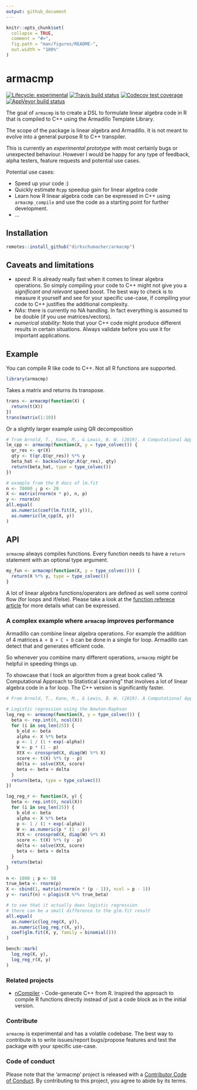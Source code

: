 ```yaml
---
output: github_document
---
```


<!-- README.md is generated from README.Rmd. Please edit that file -->

```r
knitr::opts_chunk$set(
  collapse = TRUE,
  comment = "#>",
  fig.path = "man/figures/README-",
  out.width = "100%"
)
```
# armacmp

<!-- badges: start -->
[![Lifecycle: experimental](https://img.shields.io/badge/lifecycle-experimental-orange.svg)](https://www.tidyverse.org/lifecycle/#experimental)
[![Travis build status](https://travis-ci.org/dirkschumacher/armacmp.svg?branch=master)](https://travis-ci.org/dirkschumacher/armacmp)
[![Codecov test coverage](https://codecov.io/gh/dirkschumacher/armacmp/branch/master/graph/badge.svg)](https://codecov.io/gh/dirkschumacher/armacmp?branch=master)
[![AppVeyor build status](https://ci.appveyor.com/api/projects/status/github/dirkschumacher/armacmp?branch=master&svg=true)](https://ci.appveyor.com/project/dirkschumacher/armacmp)
<!-- badges: end -->

The goal of `armacmp` is to create a DSL to formulate linear algebra code in R that is compiled to C++ using the Armadillo Template Library.

The scope of the package is linear algebra and Armadillo. It is not meant to evolve into a general purpose R to C++ transpiler.

This is currently an *experimental prototype* with most certainly bugs or unexpected behaviour. However I would be happy for any type of feedback, alpha testers, feature requests and potential use cases.

Potential use cases:

* Speed up your code :)
* Quickly estimate `Rcpp` speedup gain for linear algebra code
* Learn how R linear algebra code can be expressed in C++ using `armacmp_compile` and use the code as a starting point for further development.
* ...


## Installation

``` r
remotes::install_github("dirkschumacher/armacmp")
```

## Caveats and limitations

* *speed*: R is already really fast when it comes to linear algebra operations. So simply compiling your code to C++ might not give you a *significant and relevant* speed boost. The best way to check is to measure it yourself and see for your specific use-case, if compiling your code to C++ justifies the additional complexity.
* *NAs*: there is currently no NA handling. In fact everything is assumed to be double (if you use matrices/vectors).
* *numerical stability*: Note that your C++ code might produce different results in certain situations. Always validate before you use it for important applications.

## Example

You can compile R like code to C++. Not all R functions are supported.

```r
library(armacmp)
```

Takes a matrix and returns its transpose.

```r
trans <- armacmp(function(X) {
  return(t(X))
})
trans(matrix(1:10))
```

Or a slightly larger example using QR decomposition

```r
# from Arnold, T., Kane, M., & Lewis, B. W. (2019). A Computational Approach to Statistical Learning. CRC Press.
lm_cpp <- armacmp(function(X, y = type_colvec()) {
  qr_res <- qr(X)
  qty <- t(qr.Q(qr_res)) %*% y
  beta_hat <- backsolve(qr.R(qr_res), qty)
  return(beta_hat, type = type_colvec())
})

# example from the R docs of lm.fit
n <- 70000 ; p <- 20
X <- matrix(rnorm(n * p), n, p) 
y <- rnorm(n)
all.equal(
  as.numeric(coef(lm.fit(X, y))),
  as.numeric(lm_cpp(X, y))
)
```

## API

`armacmp` always compiles functions. Every function needs to have a `return` statement with an optional type argument.

```r
my_fun <- armacmp(function(X, y = type_colvec())) {
  return(X %*% y, type = type_colvec())
}
```

A lot of linear algebra functions/operators are defined as well some control flow (for loops and if/else).
Please take a look at the [function referece article](https://dirkschumacher.github.io/armacmp/articles/function-reference.html) for more details what can be expressed.

### A complex example where `armacmp` improves performance

Armadillo can combine linear algebra operations. For example the addition of 4 matrices `A + B + C + D` can be done in a single for loop. Armadillo can detect that and generates efficient code. 

So whenever you combine many different operations, `armacmp` _might_ be helpful in speeding things up.

To showcase that I took an algorithm from a great book called "A Computational Approach to Statistical Learning" that involves a lot of linear algebra code in a for loop. The C++ version is significantly faster.

```r
# From Arnold, T., Kane, M., & Lewis, B. W. (2019). A Computational Approach to Statistical Learning. CRC Press.

# Logistic regression using the Newton-Raphson
log_reg <- armacmp(function(X, y = type_colvec()) {
  beta <- rep.int(0, ncol(X))
  for (i in seq_len(25)) {
    b_old <- beta
    alpha <- X %*% beta
    p <- 1 / (1 + exp(-alpha))
    W <- p * (1 - p)
    XtX <- crossprod(X, diag(W) %*% X)
    score <- t(X) %*% (y - p)
    delta <- solve(XtX, score)
    beta <- beta + delta
  }
  return(beta, type = type_colvec())
})

log_reg_r <- function(X, y) {
  beta <- rep.int(0, ncol(X))
  for (i in seq_len(25)) {
    b_old <- beta
    alpha <- X %*% beta
    p <- 1 / (1 + exp(-alpha))
    W <- as.numeric(p * (1 - p))
    XtX <- crossprod(X, diag(W) %*% X)
    score <- t(X) %*% (y - p)
    delta <- solve(XtX, score)
    beta <- beta + delta
  }
  return(beta)
}

n <- 1000 ; p <- 50
true_beta <- rnorm(p)
X <- cbind(1, matrix(rnorm(n * (p - 1)), ncol = p - 1))
y <- runif(n) < plogis(X %*% true_beta)

# to see that it actually does logistic regression
# there can be a small difference to the glm.fit result
all.equal(
  as.numeric(log_reg(X, y)),
  as.numeric(log_reg_r(X, y)),
  coef(glm.fit(X, y, family = binomial()))
)

bench::mark(
  log_reg(X, y),
  log_reg_r(X, y)
)
```


### Related projects

* [nCompiler](https://github.com/nimble-dev/nCompiler) - Code-generate C++ from R. Inspired the approach to compile R functions directly instead of just a code block as in the initial version.

### Contribute

`armacmp` is experimental and has a volatile codebase. The best way to contribute is to write issues/report bugs/propose features and test the package with your specific use-case.

### Code of conduct

Please note that the 'armacmp' project is released with a
[Contributor Code of Conduct](CODE_OF_CONDUCT.md).
By contributing to this project, you agree to abide by its terms.
